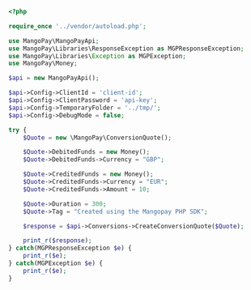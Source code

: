 ```php PHP 
<?php 

require_once '../vendor/autoload.php';

use MangoPay\MangoPayApi;
use MangoPay\Libraries\ResponseException as MGPResponseException;
use MangoPay\Libraries\Exception as MGPException;
use MangoPay\Money;

$api = new MangoPayApi();

$api->Config->ClientId = 'client-id';
$api->Config->ClientPassword = 'api-key';
$api->Config->TemporaryFolder = '../tmp/';
$api->Config->DebugMode = false;

try { 
    $Quote = new \MangoPay\ConversionQuote();

    $Quote->DebitedFunds = new Money();
    $Quote->DebitedFunds->Currency = "GBP";

    $Quote->CreditedFunds = new Money();
    $Quote->CreditedFunds->Currency = "EUR";
    $Quote->CreditedFunds->Amount = 10;

    $Quote->Duration = 300;
    $Quote->Tag = "Created using the Mangopay PHP SDK";

    $response = $api->Conversions->CreateConversionQuote($Quote);

    print_r($response);
} catch(MGPResponseException $e) {
    print_r($e);
} catch(MGPException $e) {
    print_r($e);
}